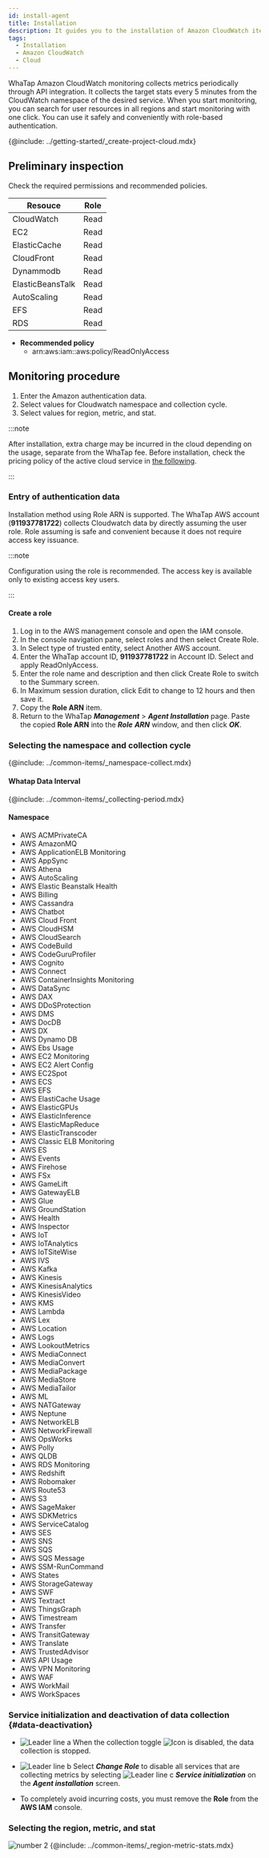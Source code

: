 ```yaml
---
id: install-agent
title: Installation
description: It guides you to the installation of Amazon CloudWatch items.
tags:
  - Installation
  - Amazon CloudWatch
  - Cloud
---
```



WhaTap Amazon CloudWatch monitoring collects metrics periodically through API integration. It collects the target stats every 5 minutes from the CloudWatch namespace of the desired service. When you start monitoring, you can search for user resources in all regions and start monitoring with one click. You can use it safely and conveniently with role-based authentication. 

{@include: ../getting-started/_create-project-cloud.mdx}

## Preliminary inspection

Check the required permissions and recommended policies.

| Resouce          | Role |
| ---------------- | ---- |
| CloudWatch       | Read |
| EC2              | Read |
| ElasticCache     | Read |
| CloudFront       | Read |
| Dynammodb        | Read |
| ElasticBeansTalk | Read |
| AutoScaling      | Read |
| EFS              | Read |
| RDS              | Read |

-   **Recommended policy**
    -   arn:aws:iam::aws:policy/ReadOnlyAccess

## Monitoring procedure

1.  Enter the Amazon authentication data.
2.  Select values for Cloudwatch namespace and collection cycle.
3.  Select values for region, metric, and stat.

:::note

After installation, extra charge may be incurred in the cloud depending on the usage, separate from the WhaTap fee. Before installation, check the pricing policy of the active cloud service in [the following](https://aws.amazon.com/en/cloudwatch/pricing/).

:::

### Entry of authentication data

Installation method using Role ARN is supported. The WhaTap AWS account (**911937781722**) collects Cloudwatch data by directly assuming the user role. Role assuming is safe and convenient because it does not require access key issuance.

:::note

Configuration using the role is recommended. The access key is available only to existing access key users.

:::

#### Create a role

<ImgLang img='cloudwatch-auth-role.png' desc='Amazon Cloudwatch - role' />

1.  Log in to the AWS management console and open the IAM console.
2.  In the console navigation pane, select roles and then select Create Role.
3.  In Select type of trusted entity, select Another AWS account.
4.  Enter the WhaTap account ID, **911937781722** in Account ID. Select and apply ReadOnlyAccess.
5.  Enter the role name and description and then click Create Role to switch to the Summary screen.
6.  In Maximum session duration, click Edit to change to 12 hours and then save it. 
7.  Copy the **Role ARN** item.
8.  Return to the WhaTap **_Management_** > **_Agent Installation_** page. Paste the copied **Role ARN** into the **_Role_** **_ARN_** window, and then click **_OK_**.

### Selecting the namespace and collection cycle

{@include: ../common-items/_namespace-collect.mdx}

#### Whatap Data Interval

{@include: ../common-items/_collecting-period.mdx}

#### Namespace

-   AWS ACMPrivateCA
-   AWS AmazonMQ
-   AWS ApplicationELB Monitoring
-   AWS AppSync
-   AWS Athena
-   AWS AutoScaling
-   AWS Elastic Beanstalk Health
-   AWS Billing
-   AWS Cassandra
-   AWS Chatbot
-   AWS Cloud Front
-   AWS CloudHSM
-   AWS CloudSearch
-   AWS CodeBuild
-   AWS CodeGuruProfiler
-   AWS Cognito
-   AWS Connect
-   AWS ContainerInsights Monitoring
-   AWS DataSync
-   AWS DAX
-   AWS DDoSProtection
-   AWS DMS
-   AWS DocDB
-   AWS DX
-   AWS Dynamo DB
-   AWS Ebs Usage
-   AWS EC2 Monitoring
-   AWS EC2 Alert Config
-   AWS EC2Spot
-   AWS ECS
-   AWS EFS
-   AWS ElastiCache Usage
-   AWS ElasticGPUs
-   AWS ElasticInference
-   AWS ElasticMapReduce
-   AWS ElasticTranscoder
-   AWS Classic ELB Monitoring
-   AWS ES
-   AWS Events
-   AWS Firehose
-   AWS FSx
-   AWS GameLift
-   AWS GatewayELB
-   AWS Glue
-   AWS GroundStation
-   AWS Health
-   AWS Inspector
-   AWS IoT
-   AWS IoTAnalytics
-   AWS IoTSiteWise
-   AWS IVS
-   AWS Kafka
-   AWS Kinesis
-   AWS KinesisAnalytics
-   AWS KinesisVideo
-   AWS KMS
-   AWS Lambda
-   AWS Lex
-   AWS Location
-   AWS Logs
-   AWS LookoutMetrics
-   AWS MediaConnect
-   AWS MediaConvert
-   AWS MediaPackage
-   AWS MediaStore
-   AWS MediaTailor
-   AWS ML
-   AWS NATGateway
-   AWS Neptune
-   AWS NetworkELB
-   AWS NetworkFirewall
-   AWS OpsWorks
-   AWS Polly
-   AWS QLDB
-   AWS RDS Monitoring
-   AWS Redshift
-   AWS Robomaker
-   AWS Route53
-   AWS S3
-   AWS SageMaker
-   AWS SDKMetrics
-   AWS ServiceCatalog
-   AWS SES
-   AWS SNS
-   AWS SQS
-   AWS SQS Message
-   AWS SSM-RunCommand
-   AWS States
-   AWS StorageGateway
-   AWS SWF
-   AWS Textract
-   AWS ThingsGraph
-   AWS Timestream
-   AWS Transfer
-   AWS TransitGateway
-   AWS Translate
-   AWS TrustedAdvisor
-   AWS API Usage
-   AWS VPN Monitoring
-   AWS WAF
-   AWS WorkMail
-   AWS WorkSpaces

### Service initialization and deactivation of data collection {#data-deactivation}

<ImgLang img='amazon-cloudwatch-deact.png' desc='Disabling the data collection and initializing the service' />

-   ![Leader line a](/img/char-a.svg) When the collection toggle ![Icon](/img/ic-toggle-off.svg) is disabled, the data collection is stopped.

-   ![Leader line b](/img/char-b.svg) Select **_Change Role_** to disable all services that are collecting metrics by selecting ![Leader line c](/img/char-c.svg) **_Service initialization_** on the **_Agent installation_** screen.

-   To completely avoid incurring costs, you must remove the **Role** from the **AWS IAM** console.

### Selecting the region, metric, and stat

![number 2](/img/number-02.png) {@include: ../common-items/_region-metric-stats.mdx} 

<ImgLang img='amazon_cloudwatch_setup_dialog_2nd.png' desc='Amazon Cloudwatch - Region,Metric,Stats' />
